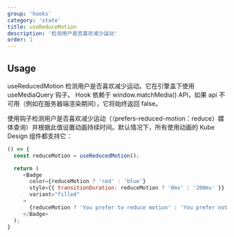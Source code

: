 ```yaml
---
group: 'hooks'
category: 'state'
title: useReduceMotion
description: '检测用户是否喜欢减少运动'
order: 1
---
```


## Usage


useReducedMotion 检测用户是否喜欢减少运动。它在引擎盖下使用 useMediaQuery 钩子。 Hook 依赖于 window.matchMedia() API，如果 api 不可用（例如在服务器端渲染期间），它将始终返回 false。

使用钩子检测用户是否喜欢减少运动（（prefers-reduced-motion：reduce）媒体查询）并根据此值设置动画持续时间。默认情况下，所有使用动画的 Kube Design 组件都支持它：

```js live=true
() => {
  const reduceMotion = useReducedMotion();

  return (
     <Badge
       color={reduceMotion ? 'red' : 'blue'}
       style={{ transitionDuration: reduceMotion ? '0ms' : '200ms' }}
       variant="filled"
     >
       {reduceMotion ? 'You prefer to reduce motion' : 'You prefer not to reduce motion'}
     </Badge>
  );
}
```
